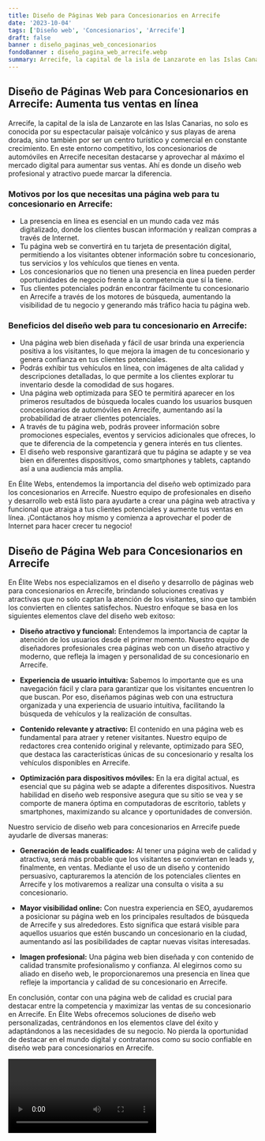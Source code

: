 ```yaml
---
title: Diseño de Páginas Web para Concesionarios en Arrecife
date: '2023-10-04'
tags: ['Diseño web', 'Concesionarios', 'Arrecife']
draft: false
banner : diseño_paginas_web_concesionarios
fondoBanner : diseño_pagina_web_arrecife.webp
summary: Arrecife, la capital de la isla de Lanzarote en las Islas Canarias, no solo es conocida por su espectacular paisaje volcánico y sus playas de arena dorada, sino también por ser un centro turístico y comercial en constante crecimiento. En este entorno competitivo, los concesionarios de automóviles en Arrecife necesitan destacarse y aprovechar al máximo el mercado digital para aumentar sus ventas. Ahí es donde un diseño web profesional y atractivo puede marcar la diferencia.
---
```


## Diseño de Páginas Web para Concesionarios en Arrecife: Aumenta tus ventas en línea

Arrecife, la capital de la isla de Lanzarote en las Islas Canarias, no solo es conocida por su espectacular paisaje volcánico y sus playas de arena dorada, sino también por ser un centro turístico y comercial en constante crecimiento. En este entorno competitivo, los concesionarios de automóviles en Arrecife necesitan destacarse y aprovechar al máximo el mercado digital para aumentar sus ventas. Ahí es donde un diseño web profesional y atractivo puede marcar la diferencia.

### Motivos por los que necesitas una página web para tu concesionario en Arrecife:
- La presencia en línea es esencial en un mundo cada vez más digitalizado, donde los clientes buscan información y realizan compras a través de Internet.
- Tu página web se convertirá en tu tarjeta de presentación digital, permitiendo a los visitantes obtener información sobre tu concesionario, tus servicios y los vehículos que tienes en venta.
- Los concesionarios que no tienen una presencia en línea pueden perder oportunidades de negocio frente a la competencia que sí la tiene.
- Tus clientes potenciales podrán encontrar fácilmente tu concesionario en Arrecife a través de los motores de búsqueda, aumentando la visibilidad de tu negocio y generando más tráfico hacia tu página web.

### Beneficios del diseño web para tu concesionario en Arrecife:
- Una página web bien diseñada y fácil de usar brinda una experiencia positiva a los visitantes, lo que mejora la imagen de tu concesionario y genera confianza en tus clientes potenciales.
- Podrás exhibir tus vehículos en línea, con imágenes de alta calidad y descripciones detalladas, lo que permite a los clientes explorar tu inventario desde la comodidad de sus hogares.
- Una página web optimizada para SEO te permitirá aparecer en los primeros resultados de búsqueda locales cuando los usuarios busquen concesionarios de automóviles en Arrecife, aumentando así la probabilidad de atraer clientes potenciales.
- A través de tu página web, podrás proveer información sobre promociones especiales, eventos y servicios adicionales que ofreces, lo que te diferencia de la competencia y genera interés en tus clientes.
- El diseño web responsive garantizará que tu página se adapte y se vea bien en diferentes dispositivos, como smartphones y tablets, captando así a una audiencia más amplia.

En Élite Webs, entendemos la importancia del diseño web optimizado para los concesionarios en Arrecife. Nuestro equipo de profesionales en diseño y desarrollo web está listo para ayudarte a crear una página web atractiva y funcional que atraiga a tus clientes potenciales y aumente tus ventas en línea. ¡Contáctanos hoy mismo y comienza a aprovechar el poder de Internet para hacer crecer tu negocio!

<GifSeo />

<Cta />

## Diseño de Página Web para Concesionarios en Arrecife

En Élite Webs nos especializamos en el diseño y desarrollo de páginas web para concesionarios en Arrecife, brindando soluciones creativas y atractivas que no solo captan la atención de los visitantes, sino que también los convierten en clientes satisfechos. Nuestro enfoque se basa en los siguientes elementos clave del diseño web exitoso:

- **Diseño atractivo y funcional:** Entendemos la importancia de captar la atención de los usuarios desde el primer momento. Nuestro equipo de diseñadores profesionales crea páginas web con un diseño atractivo y moderno, que refleja la imagen y personalidad de su concesionario en Arrecife.

- **Experiencia de usuario intuitiva:** Sabemos lo importante que es una navegación fácil y clara para garantizar que los visitantes encuentren lo que buscan. Por eso, diseñamos páginas web con una estructura organizada y una experiencia de usuario intuitiva, facilitando la búsqueda de vehículos y la realización de consultas.

- **Contenido relevante y atractivo:** El contenido en una página web es fundamental para atraer y retener visitantes. Nuestro equipo de redactores crea contenido original y relevante, optimizado para SEO, que destaca las características únicas de su concesionario y resalta los vehículos disponibles en Arrecife.

- **Optimización para dispositivos móviles:** En la era digital actual, es esencial que su página web se adapte a diferentes dispositivos. Nuestra habilidad en diseño web responsive asegura que su sitio se vea y se comporte de manera óptima en computadoras de escritorio, tablets y smartphones, maximizando su alcance y oportunidades de conversión.

Nuestro servicio de diseño web para concesionarios en Arrecife puede ayudarle de diversas maneras:

- **Generación de leads cualificados:** Al tener una página web de calidad y atractiva, será más probable que los visitantes se conviertan en leads y, finalmente, en ventas. Mediante el uso de un diseño y contenido persuasivo, capturaremos la atención de los potenciales clientes en Arrecife y los motivaremos a realizar una consulta o visita a su concesionario.

- **Mayor visibilidad online:** Con nuestra experiencia en SEO, ayudaremos a posicionar su página web en los principales resultados de búsqueda de Arrecife y sus alrededores. Esto significa que estará visible para aquellos usuarios que estén buscando un concesionario en la ciudad, aumentando así las posibilidades de captar nuevas visitas interesadas.

- **Imagen profesional:** Una página web bien diseñada y con contenido de calidad transmite profesionalismo y confianza. Al elegirnos como su aliado en diseño web, le proporcionaremos una presencia en línea que refleje la importancia y calidad de su concesionario en Arrecife.

En conclusión, contar con una página web de calidad es crucial para destacar entre la competencia y maximizar las ventas de su concesionario en Arrecife. En Élite Webs ofrecemos soluciones de diseño web personalizadas, centrándonos en los elementos clave del éxito y adaptándonos a las necesidades de su negocio. No pierda la oportunidad de destacar en el mundo digital y contratarnos como su socio confiable en diseño web para concesionarios en Arrecife.

<Video />

<CtaBot job='Concesionarios' city='Arrecife'/>

<Gmaps query='Arrecife+españa+maps' />